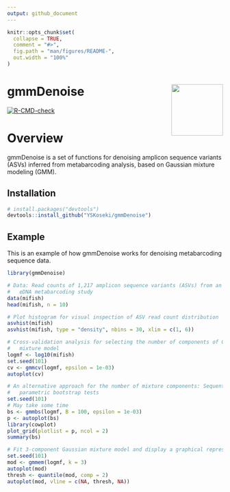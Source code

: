 ```yaml
---
output: github_document
---
```


<!-- README.md is generated from README.Rmd. Please edit that file -->

```r
knitr::opts_chunk$set(
  collapse = TRUE,
  comment = "#>",
  fig.path = "man/figures/README-",
  out.width = "100%"
)
```

# gmmDenoise <img src="man/figures/logo.png" align="right" width="120" />

<!-- badges: start -->
[![R-CMD-check](https://github.com/YSKoseki/gmmDenoise/workflows/R-CMD-check/badge.svg)](https://github.com/YSKoseki/gmmDenoise/actions)
<!-- badges: end -->

# Overview

gmmDenoise is a set of functions for denoising amplicon sequence variants (ASVs) inferred from metabarcoding analysis, based on Gaussian mixture modeling (GMM).

## Installation

```r
# install.packages("devtools")
devtools::install_github("YSKoseki/gmmDenoise")
```

## Example

This is an example of how gmmDenoise works for denoising metabarcoding sequence data.

```r
library(gmmDenoise)
```

```r
# Data: Read counts of 1,217 amplicon sequence variants (ASVs) from an
#   eDNA metabarcoding study
data(mifish)
head(mifish, n = 10)

# Plot histogram for visual inspection of ASV read count distribution
asvhist(mifish)
asvhist(mifish, type = "density", nbins = 30, xlim = c(1, 6))

# Cross-validation analysis for selecting the number of components of Gaussian
#   mixture model
logmf <- log10(mifish)
set.seed(101)
cv <- gmmcv(logmf, epsilon = 1e-03)
autoplot(cv)

# An alternative approach for the number of mixture components: Sequential
#   parametric bootstrap tests 
set.seed(101)
# May take some time
bs <- gmmbs(logmf, B = 100, epsilon = 1e-03)
p <- autoplot(bs)
library(cowplot)
plot_grid(plotlist = p, ncol = 2)
summary(bs)

# Fit 3-component Gaussian mixture model and display a graphical representation of the output
set.seed(101)
mod <- gmmem(logmf, k = 3)
autoplot(mod)
thresh <- quantile(mod, comp = 2)
autoplot(mod, vline = c(NA, thresh, NA))
```

<!--
You'll still need to render `README.Rmd` regularly, to keep `README.md` up-to-date. `devtools::build_readme()` is handy for this. You could also use GitHub Actions to re-render `README.Rmd` every time you push. An example workflow can be found here: <https://github.com/r-lib/actions/tree/v1/examples>.
-->

